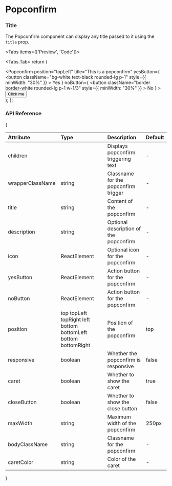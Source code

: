 
# Popconfirm

### Title

The Popconfirm component can display any title passed to it using the `title` prop.

<Tabs items={['Preview', 'Code']}>

<Tabs.Tab>
  return (
    <div className="flex space-x-1">
      <Popconfirm
              position="topLeft"
              title="This is a popconfirm"
              yesButton={
                <button
                  className="bg-white text-black rounded-lg p-1"
                  style={{ minWidth: "30%" }}
                >
                  Yes
                </button>
              }
              noButton={
                <button
                  className="border border-white rounded-lg p-1 w-1/3"
                  style={{ minWidth: "30%" }}
                >
                  No
                </button>
              }
            >
              <Button>Click me</Button>
            </Popconfirm>
    </div>
  );
};

<PopconfirmTitleGroup />
</Tabs.Tab>

</Tabs>


### API Reference

{<table>
  <thead>
    <tr>
      <th className="w-[10%]" align="left">Attribute</th>
      <th className="w-[50%]" align="left">Type</th>
      <th className="w-[30%]" align="left">Description</th>
      <th className="w-[10%]" align="left">Default</th>
    </tr>
  </thead>
  <tbody>
    <tr>
      <td>children</td>
      <td></td>
      <td>Displays popconfirm triggering text</td>
      <td> - </td>
    </tr>
    <tr>
      <td>wrapperClassName</td>
      <td>string</td>
      <td>Classname for the popconfirm trigger</td>
      <td> - </td>
    </tr>
    <tr>
      <td>title</td>
      <td>string</td>
      <td>Content of the popconfirm</td>
      <td> - </td>
    </tr>
    <tr>
      <td>description</td>
      <td>string</td>
      <td>Optional description of the popconfirm</td>
      <td> - </td>
    </tr>
    <tr>
      <td>icon</td>
      <td>ReactElement</td>
      <td>Optional icon for the popconfirm</td>
      <td> - </td>
    </tr>
    <tr>
      <td>yesButton</td>
      <td>ReactElement</td>
      <td>Action button for the popconfirm</td>
      <td> - </td>
    </tr>
    <tr>
      <td>noButton</td>
      <td>ReactElement</td>
      <td>Action button for the popconfirm</td>
      <td> - </td>
    </tr>
    <tr>
      <td>position</td>
      <td className="flex flex-wrap gap-y-2 border-none">
      <span className="badge">top</span>  
      <span className="badge">topLeft</span> 
      <span className="badge">topRight</span> 
      <span className="badge">left</span>  
      <span className="badge">bottom</span>  
      <span className="badge">bottomLeft</span>  
      <span className="badge">bottom</span>  
      <span className="badge">bottomRight</span>  
      </td>
      <td>Position of the popconfirm</td>
      <td>top</td>
    </tr>
    <tr>
      <td>responsive</td>
      <td>boolean</td>
      <td>Whether the popconfirm is responsive</td>
      <td>false</td>
    </tr>
    <tr>
      <td>caret</td>
      <td>boolean</td>
      <td>Whether to show the caret</td>
      <td>true</td>
    </tr>
    <tr>
      <td>closeButton</td>
      <td>boolean</td>
      <td>Whether to show the close button</td>
      <td>false</td>
    </tr> 
    <tr>
      <td>maxWidth</td>
      <td>string</td>
      <td>Maximum width of the popconfirm</td>
      <td> 250px</td>
    </tr>
    <tr>
      <td>bodyClassName</td>
      <td>string</td>
      <td>Classname for the popconfirm</td>
      <td> - </td>
    </tr>
    <tr>
      <td>caretColor</td>
      <td>string</td>
      <td>Color of the caret</td>
      <td> - </td>
    </tr>
  </tbody>
</table>}

